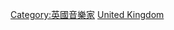 {{Commonscat|Violinists from the United Kingdom}}

[[Category:英國音樂家|Category:英國音樂家]]
[[Category:各國小提琴家|United Kingdom]]